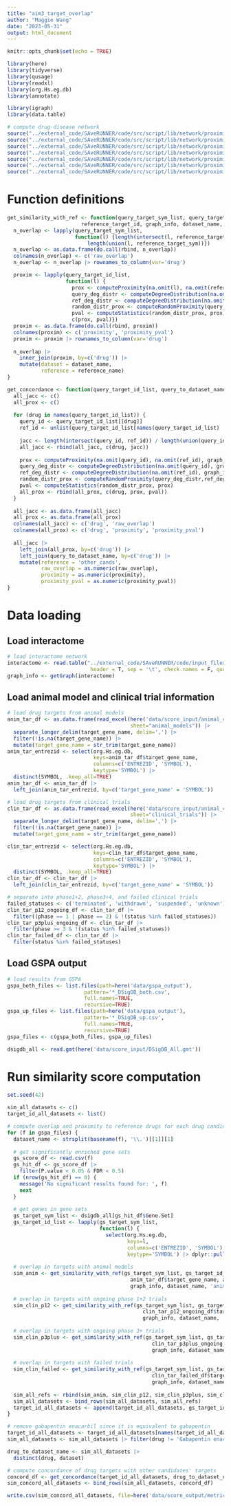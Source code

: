 ```yaml
---
title: "aim3_target_overlap"
author: "Maggie Wang"
date: "2023-05-31"
output: html_document
---
```


```r
knitr::opts_chunk$set(echo = TRUE)

library(here)
library(tidyverse)
library(qusage)
library(readxl)
library(org.Hs.eg.db)
library(annotate)

library(igraph)
library(data.table)
```

```r
# compute drug-disease network
source("../external_code/SAveRUNNER/code/src/script/lib/network/proximity/getGraph.R")
source("../external_code/SAveRUNNER/code/src/script/lib/network/proximity/computeDegreeDistribution.R")
source("../external_code/SAveRUNNER/code/src/script/lib/network/proximity/computeProximity.R")
source("../external_code/SAveRUNNER/code/src/script/lib/network/proximity/computeMinimum.R")
source("../external_code/SAveRUNNER/code/src/script/lib/network/proximity/computeRandomProximity.R")
source("../external_code/SAveRUNNER/code/src/script/lib/network/proximity/selectRandomNodes.R")
source("../external_code/SAveRUNNER/code/src/script/lib/network/proximity/computeStatistics.R")
```

# Function definitions
```r
get_similarity_with_ref <- function(query_target_sym_list, query_target_id_list, reference_target_sym, 
                        reference_target_id, graph_info, dataset_name, reference_name) {
  n_overlap <- lapply(query_target_sym_list,
                      function(l) {length(intersect(l, reference_target_sym)) / 
                          length(union(l, reference_target_sym))})
  n_overlap <- as.data.frame(do.call(rbind, n_overlap))
  colnames(n_overlap) <- c('raw_overlap')
  n_overlap <- n_overlap |> rownames_to_column(var='drug')

  proxim <- lapply(query_target_id_list,
                   function(l) {
                     prox <- computeProximity(na.omit(l), na.omit(reference_target_id), graph_info)
                     query_deg_distr <- computeDegreeDistribution(na.omit(l), graph_info) 
                     ref_deg_distr <- computeDegreeDistribution(na.omit(reference_target_id), graph_info)
                     random_distr_prox <- computeRandomProximity(query_deg_distr,ref_deg_distr, graph_info)
                     pval <- computeStatistics(random_distr_prox, prox)
                     c(prox, pval)})
  proxim <- as.data.frame(do.call(rbind, proxim))
  colnames(proxim) <- c('proximity', 'proximity_pval')
  proxim <- proxim |> rownames_to_column(var='drug')
  
  n_overlap |> 
    inner_join(proxim, by=c('drug')) |> 
    mutate(dataset = dataset_name,
           reference = reference_name)
}

get_concordance <- function(query_target_id_list, query_to_dataset_name, graph_info) {
  all_jacc <- c()
  all_prox <- c()
  
  for (drug in names(query_target_id_list)) {
    query_id <- query_target_id_list[[drug]]
    ref_id <- unlist(query_target_id_list[names(query_target_id_list) != drug])
    
    jacc <- length(intersect(query_id, ref_id)) / length(union(query_id, ref_id))
    all_jacc <- rbind(all_jacc, c(drug, jacc))
    
    prox <- computeProximity(na.omit(query_id), na.omit(ref_id), graph_info)
    query_deg_distr <- computeDegreeDistribution(na.omit(query_id), graph_info) 
    ref_deg_distr <- computeDegreeDistribution(na.omit(ref_id), graph_info)
    random_distr_prox <- computeRandomProximity(query_deg_distr,ref_deg_distr, graph_info)
    pval <- computeStatistics(random_distr_prox, prox)
    all_prox <- rbind(all_prox, c(drug, prox, pval))
  }
  
  all_jacc <- as.data.frame(all_jacc)
  all_prox <- as.data.frame(all_prox)
  colnames(all_jacc) <- c('drug', 'raw_overlap')
  colnames(all_prox) <- c('drug', 'proximity', 'proximity_pval')
  
  all_jacc |> 
    left_join(all_prox, by=c('drug')) |>
    left_join(query_to_dataset_name, by=c('drug')) |>
    mutate(reference = 'other_cands', 
           raw_overlap = as.numeric(raw_overlap), 
           proximity = as.numeric(proximity),
           proximity_pval = as.numeric(proximity_pval))
}
```

# Data loading
## Load interactome 
```r
# load interactome network
interactome <- read.table("../external_code/SAveRUNNER/code/input_files/interactome_Feixiong2018.txt", 
                           header = T, sep = '\t', check.names = F, quote = "")
graph_info <- getGraph(interactome)
```

## Load animal model and clinical trial information
```r
# load drug targets from animal models
anim_tar_df <- as.data.frame(read_excel(here('data/score_input/animal_clinical_targets.xlsx'),
                                        sheet="animal_models")) |>
  separate_longer_delim(target_gene_name, delim=',') |>
  filter(!is.na(target_gene_name)) |>
  mutate(target_gene_name = str_trim(target_gene_name))
anim_tar_entrezid <- select(org.Hs.eg.db,
                            keys=anim_tar_df$target_gene_name,
                            columns=c('ENTREZID', 'SYMBOL'),
                            keytype='SYMBOL') |>
  distinct(SYMBOL, .keep_all=TRUE)
anim_tar_df <- anim_tar_df |>
  left_join(anim_tar_entrezid, by=c('target_gene_name' = 'SYMBOL'))

# load drug targets from clinical trials
clin_tar_df <- as.data.frame(read_excel(here('data/score_input/animal_clinical_targets.xlsx'),
                                        sheet="clinical_trials")) |>
  separate_longer_delim(target_gene_name, delim=',') |>
  filter(!is.na(target_gene_name)) |>
  mutate(target_gene_name = str_trim(target_gene_name))

clin_tar_entrezid <- select(org.Hs.eg.db,
                            keys=clin_tar_df$target_gene_name,
                            columns=c('ENTREZID', 'SYMBOL'),
                            keytype='SYMBOL') |>
  distinct(SYMBOL, .keep_all=TRUE)
clin_tar_df <- clin_tar_df |>
  left_join(clin_tar_entrezid, by=c('target_gene_name' = 'SYMBOL'))

# separate into phase1+2, phase3+4, and failed clinical trials
failed_statuses <- c('terminated', 'withdrawn', 'suspended', 'unknown')
clin_tar_p12_ongoing_df <- clin_tar_df |>
  filter((phase == 1 | phase == 2) & !(status %in% failed_statuses))
clin_tar_p3plus_ongoing_df <- clin_tar_df |>
  filter(phase >= 3 & !(status %in% failed_statuses))
clin_tar_failed_df <- clin_tar_df |>
  filter(status %in% failed_statuses)
```

## Load GSPA output
```r
# load results from GSPA 
gspa_both_files <- list.files(path=here('data/gspa_output'),
                         pattern='*_DSigDB_both.csv',
                         full.names=TRUE,
                         recursive=TRUE)
gspa_up_files <- list.files(path=here('data/gspa_output'),
                         pattern='*_DSigDB_up.csv',
                         full.names=TRUE,
                         recursive=TRUE)
gspa_files <- c(gspa_both_files, gspa_up_files)

dsigdb_all <- read.gmt(here('data/score_input/DSigDB_All.gmt'))
```


# Run similarity score computation
```r
set.seed(42)

sim_all_datasets <- c()
target_id_all_datasets <- list()

# compute overlap and proximity to reference drugs for each drug candidate
for (f in gspa_files) {
  dataset_name <- strsplit(basename(f), '\\.')[[1]][1]
  
  # get significantly enriched gene sets
  gs_score_df <- read.csv(f)
  gs_hit_df <- gs_score_df |>
    filter(P.value < 0.05 & FDR < 0.5)
  if (nrow(gs_hit_df) == 0) {
    message('No significant results found for: ', f)
    next
  }
  
  # get genes in gene sets
  gs_target_sym_list <- dsigdb_all[gs_hit_df$Gene.Set]
  gs_target_id_list <- lapply(gs_target_sym_list, 
                              function(l) {
                                select(org.Hs.eg.db,
                                       keys=l,
                                       columns=c('ENTREZID', 'SYMBOL'),
                                       keytype='SYMBOL') |> dplyr::pull(ENTREZID)})
  
  # overlap in targets with animal models
  sim_anim <- get_similarity_with_ref(gs_target_sym_list, gs_target_id_list, 
                                        anim_tar_df$target_gene_name, anim_tar_df$ENTREZID, 
                                        graph_info, dataset_name, 'animal')
  
  # overlap in targets with ongoing phase 1+2 trials
  sim_clin_p12 <- get_similarity_with_ref(gs_target_sym_list, gs_target_id_list, 
                                            clin_tar_p12_ongoing_df$target_gene_name, clin_tar_p12_ongoing_df$ENTREZID, 
                                            graph_info, dataset_name, 'clinical_p12')
  
  # overlap in targets with ongoing phase 3+ trials
  sim_clin_p3plus <- get_similarity_with_ref(gs_target_sym_list, gs_target_id_list, 
                                               clin_tar_p3plus_ongoing_df$target_gene_name, clin_tar_p3plus_ongoing_df$ENTREZID, 
                                               graph_info, dataset_name, 'clinical_p3plus')
  
  # overlap in targets with failed trials
  sim_clin_failed <- get_similarity_with_ref(gs_target_sym_list, gs_target_id_list, 
                                               clin_tar_failed_df$target_gene_name, clin_tar_failed_df$ENTREZID, 
                                               graph_info, dataset_name, 'clinical_failed')
  
  sim_all_refs <- rbind(sim_anim, sim_clin_p12, sim_clin_p3plus, sim_clin_failed)
  sim_all_datasets <- bind_rows(sim_all_datasets, sim_all_refs)
  target_id_all_datasets <- append(target_id_all_datasets, gs_target_id_list)
}

# remove gabapentin enacarbil since it is equivalent to gabapentin
target_id_all_datasets <- target_id_all_datasets[names(target_id_all_datasets) != 'Gabapentin enacarbil']
sim_all_datasets <- sim_all_datasets |> filter(drug != 'Gabapentin enacarbil')

drug_to_dataset_name <- sim_all_datasets |> 
  distinct(drug, dataset)

# compute concordance of drug targets with other candidates' targets
concord_df <- get_concordance(target_id_all_datasets, drug_to_dataset_name, graph_info)
sim_concord_all_datasets <- bind_rows(sim_all_datasets, concord_df)

write.csv(sim_concord_all_datasets, file=here('data/score_output/metric_similarity.csv'), row.names=FALSE)
```
